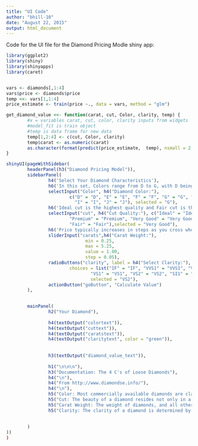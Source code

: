 ```yaml
---
title: "UI Code"
author: "bhill-10"
date: "August 22, 2015"
output: html_document
---
```


Code for the UI file for the Diamond Pricing Modle shiny app:
```r
library(ggplot2)
library(shiny)
library(shinyapps)
library(caret)


vars <- diamonds[,1:4]
vars$price <- diamonds$price
temp <<- vars[1,1:4]
price_estimate <- train(price ~., data = vars, method = "glm")

get_diamond_value <<- function(carat, cut, Color, clarity, temp) {
        #x = variables carat, cut, color, clarity inputs from widgets
        #model_fit is train object
        #temp is data frame for new data
        temp[1,2:4] <- c(cut, Color, clarity)
        temp$carat <- as.numeric(carat)
        as.character(format(predict(price_estimate,  temp), nsmall = 2, big.mark = ","))
}

shinyUI(pageWithSidebar(
        headerPanel(h3("Diamond Pricing Model")),
        sidebarPanel(
                h4('Select Your Diamond Characteristics'),
                h6('In this set, Colors range from D to G, with D being the highest grade.'),
                selectInput("Color", h4("Diamond Color:"),
                        c("D" = "D", "E" = "E", "F" = "F", "G" = "G", "H" = "H", 
                          "I" = "I", "J" = "J"), selected = "G"),
                h6('Ideal cut is the highest quality and Fair cut is the lowest quality.'),
                selectInput("cut", h4("Cut Quality:"), c("Ideal" = "Ideal", 
                        "Premium" = "Premium", "Very Good" = "Very Good", "Good" = "Good",
                        "Fair" = "Fair"),selected = "Very Good"),
                h6('Price typically increases in steps as you cross whole carats, \n e.g. 0.95 to 1.05 has a step change in price'),
                sliderInput("carats",h4("Carat Weight:"),
                              min = 0.25,
                              max = 5.25,
                              value = 1.00, 
                              step = 0.05),
                radioButtons("clarity", label = h4("Select Clarity:"),
                        choices = list("IF" = "IF", "VVS1" = "VVS1", "VVS2" = "VVS2", 
                                "VS1" = "VS1", "VS2" = "VS2", "SI1" = "SI1", "SI2" = "SI2", "I1" = "I1"),
                                selected = "VS2"),
                actionButton("goButton", "Calculate Value")
        ),

        
        mainPanel(
                h2("Your Diamond"),
                
                h4(textOutput("colortext")),
                h4(textOutput("cuttext")),
                h4(textOutput("caratstext")),
                h4(textOutput("claritytext", color = "green")),
                
        
                h3(textOutput("diamond_value_text")),
                
                h1("\n\n\n"),
                h3("Documentation: The 4 C's of Loose Diamonds"),
                h4("\n"),
                h4("From http://www.diamondse.info/"),
                h4("\n"),
                h5("Color: Most commercially available diamonds are classified by color, or more appropriately, the lack of color"),
                h5("Cut: The beauty of a diamond resides not only in a favorable body color, but more importantly in its optical properties"),
                h5("Carat Weight: The weight of diamonds, and all other gemstones, is measured in carats."),
                h5("Clarity: The clarity of a diamond is determined by the number, location and type of inclusions it contains.")
                
                
        )
))
)
```
